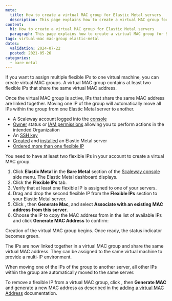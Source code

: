 ```yaml
---
meta:
  title: How to create a virtual MAC group for Elastic Metal servers
  description: This page explains how to create a virtual MAC group for Scaleway Elastic Metal servers
content:
  h1: How to create a virtual MAC group for Elastic Metal servers
  paragraph: This page explains how to create a virtual MAC group for Scaleway Elastic Metal servers
tags: virtual-mac mac-group elastic-metal
dates:
  validation: 2024-07-22
  posted: 2021-05-26
categories:
  - bare-metal
---
```


If you want to assign multiple flexible IPs to one virtual machine, you can create virtual MAC groups. A virtual MAC group contains at least two flexible IPs that share the same virtual MAC address.

Once the virtual MAC group is active, IPs that share the same MAC address are linked together. Moving one IP of the group will automatically move all IPs within the group from one Elastic Metal server to another.

<Macro id="requirements" />

- A Scaleway account logged into the [console](https://console.scaleway.com)
- [Owner](/identity-and-access-management/iam/concepts/#owner) status or [IAM permissions](/identity-and-access-management/iam/concepts/#permission) allowing you to perform actions in the intended Organization
- An [SSH key](/identity-and-access-management/organizations-and-projects/how-to/create-ssh-key/)
- [Created](/bare-metal/elastic-metal/how-to/create-server) and [installed](/bare-metal/elastic-metal/how-to/install-server) an Elastic Metal server
- [Ordered more than one flexible IP](/bare-metal/elastic-metal/how-to/order-flexible-ip)

<Message type="note">
  You need to have at least two flexible IPs in your account to create a virtual MAC group.
</Message>

1. Click **Elastic Metal** in the **Bare Metal** section of the [Scaleway console](https://console.scaleway.com) side menu. The Elastic Metal dashboard displays.
2. Click the **Flexible IPs** tab.
3. Verify that at least one flexible IP is assigned to one of your servers.
4. Drag and drop the second flexible IP from the **Flexible IPs** section to your Elastic Metal server.
5. Click <Icon name="more" />, then **Generate Mac**, and select **Associate with an existing MAC address from this server**.
6. Choose the IP to copy the MAC address from in the list of available IPs and click **Generate MAC Address** to confirm:

Creation of the virtual MAC group begins. Once ready, the status indicator becomes green.

The IPs are now linked together in a virtual MAC group and share the same virtual MAC address. They can be assigned to the same virtual machine to provide a multi-IP environment.

When moving one of the IPs of the group to another server, all other IPs within the group are automatically moved to the same server.

To remove a flexible IP from a virtual MAC group, click <Icon name="more" />, then **Generate MAC** and generate a new MAC address as described in the [adding a virtual MAC Address](/bare-metal/elastic-metal/how-to/add-virtual-mac-address/) documentation.



